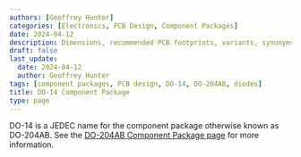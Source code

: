 ```yaml
---
authors: [Geoffrey Hunter]
categories: [Electronics, PCB Design, Component Packages]
date: 2024-04-12
description: Dimensions, recommended PCB footprints, variants, synonyms and more for the DO-14 (DO-204AB) component package.
draft: false
last_update:
  date: 2024-04-12
  author: Geoffrey Hunter
tags: [component packages, PCB design, DO-14, DO-204AB, diodes]
title: DO-14 Component Package
type: page
---
```



DO-14 is a JEDEC name for the component package otherwise known as DO-204AB. See the [DO-204AB Component Package page](/pcb-design/component-packages/do-204ab-component-package/) for more information.
